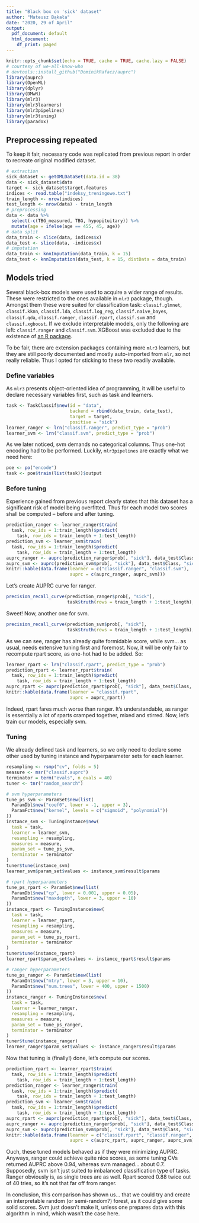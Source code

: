 ---
title: "Black box on 'sick' dataset"
author: "Mateusz Bąkała"
date: "2020, 29 of April"
output:
  pdf_document: default
  html_document:
    df_print: paged
---

```{r setup, include=FALSE}
knitr::opts_chunk$set(echo = TRUE, cache = TRUE, cache.lazy = FALSE)
# courtesy of we-all-know-who
# devtools::install_github("DominikRafacz/auprc")
library(auprc)
library(OpenML)
library(dplyr)
library(DMwR)
library(mlr3)
library(mlr3learners)
library(mlr3pipelines)
library(mlr3tuning)
library(paradox)
```

## Preprocessing repeated

To keep it fair, necessary code was replicated from previous report in order to recreate original modified dataset.

```{r preprocessing, results='hide', message=FALSE}
# extraction
sick_dataset <- getOMLDataSet(data.id = 38)
data <- sick_dataset$data
target <- sick_dataset$target.features
indices <- read.table("indeksy_treningowe.txt")
train_length <- nrow(indices)
test_length <- nrow(data) - train_length
# preprocessing
data <- data %>%
  select(-c(TBG_measured, TBG, hypopituitary)) %>%
  mutate(age = ifelse(age == 455, 45, age))
# data split
data_train <- slice(data, indices$x)
data_test <- slice(data, -indices$x)
# imputation
data_train <- knnImputation(data_train, k = 15)
data_test <- knnImputation(data_test, k = 15, distData = data_train)
```

## Models tried

Several black-box models were used to acquire a wider range of results. These were restricted to the ones available in `mlr3` package, though. Amongst them these were suited for classification task: `classif.glmnet`, `classif.kknn`, `classif.lda`, `classif.log_reg`, `classif.naive_bayes`, `classif.qda`, `classif.ranger`, `classif.rpart`, `classif.svm` and `classif.xgboost`. If we exclude interpretable models, only the following are left: `classif.ranger` and `classif.svm`. XGBoost was excluded due to the existence of [an R package](https://medium.com/applied-data-science/new-r-package-the-xgboost-explainer-51dd7d1aa211 "An article demonstrating usage of xgboostExplainer package").

To be fair, there are extension packages containing more `mlr3` learners, but they are still poorly documented and mostly auto-imported from `mlr`, so not really reliable. Thus I opted for sticking to these two readily available.

### Define variables

As `mlr3` presents object-oriented idea of programming, it will be useful to declare necessary variables first, such as task and learners.

```{r define}
task <- TaskClassif$new(id = "data",
                        backend = rbind(data_train, data_test),
                        target = target,
                        positive = "sick")
learner_ranger <- lrn("classif.ranger", predict_type = "prob")
learner_svm <- lrn("classif.svm", predict_type = "prob")
```

As we later noticed, svm demands no categorical columns. Thus one-hot encoding had to be performed. Luckily, `mlr3pipelines` are exactly what we need here:

```{r encoding}
poe <- po("encode")
task <- poe$train(list(task))$output
```

### Before tuning

Experience gained from previous report clearly states that this dataset has a significant risk of model being overfitted. Thus for each model two scores shall be computed -- before and after tuning.

```{r score1}
prediction_ranger <- learner_ranger$train(
  task, row_ids = 1:train_length)$predict(
    task, row_ids = train_length + 1:test_length)
prediction_svm <- learner_svm$train(
  task, row_ids = 1:train_length)$predict(
    task, row_ids = train_length + 1:test_length)
auprc_ranger <- auprc(prediction_ranger$prob[, "sick"], data_test$Class, "sick")
auprc_svm <- auprc(prediction_svm$prob[, "sick"], data_test$Class, "sick")
knitr::kable(data.frame(learner = c("classif.ranger", "classif.svm"),
                        auprc = c(auprc_ranger, auprc_svm)))
```

Let's create AUPRC curve for ranger.

```{r auprc1, echo=FALSE}
precision_recall_curve(prediction_ranger$prob[, "sick"],
                       task$truth(rows = train_length + 1:test_length), "sick")
```

Sweet! Now, another one for svm.

```{r auprc2, echo=FALSE}
precision_recall_curve(prediction_svm$prob[, "sick"],
                       task$truth(rows = train_length + 1:test_length), "sick")
```

As we can see, ranger has already quite formidable score, while svm... as usual, needs extensive tuning first and foremost. Now, it will be only fair to recompute rpart score, as one-hot had to be added. So:

```{r rpart_score}
learner_rpart <- lrn("classif.rpart", predict_type = "prob")
prediction_rpart <- learner_rpart$train(
  task, row_ids = 1:train_length)$predict(
    task, row_ids = train_length + 1:test_length)
auprc_rpart <- auprc(prediction_rpart$prob[, "sick"], data_test$Class, "sick")
knitr::kable(data.frame(learner = "classif.rpart",
                        auprc = auprc_rpart))
```

Indeed, rpart fares much worse than ranger. It's understandable, as ranger is essentially a lot of rparts cramped together, mixed and stirred. Now, let's train our models, especially svm.

### Tuning

We already defined task and learners, so we only need to declare some other used by tuning instance and hyperparameter sets for each learner.

```{r tuning_vars, results='hide', message=FALSE}
resampling <- rsmp("cv", folds = 5)
measure <- msr("classif.auprc")
terminator = term("evals", n_evals = 40)
tuner <- tnr("random_search")

# svm hyperparameters
tune_ps_svm <- ParamSet$new(list(
  ParamDbl$new("coef0", lower = -1, upper = 3),
  ParamFct$new("kernel", levels = c("sigmoid", "polynomial"))
))
instance_svm <- TuningInstance$new(
  task = task,
  learner = learner_svm,
  resampling = resampling,
  measures = measure,
  param_set = tune_ps_svm,
  terminator = terminator
)
tuner$tune(instance_svm)
learner_svm$param_set$values <- instance_svm$result$params

# rpart hyperparameters
tune_ps_rpart <- ParamSet$new(list(
  ParamDbl$new("cp", lower = 0.001, upper = 0.05),
  ParamInt$new("maxdepth", lower = 3, upper = 10)
))
instance_rpart <- TuningInstance$new(
  task = task,
  learner = learner_rpart,
  resampling = resampling,
  measures = measure,
  param_set = tune_ps_rpart,
  terminator = terminator
)
tuner$tune(instance_rpart)
learner_rpart$param_set$values <- instance_rpart$result$params

# ranger hyperparameters
tune_ps_ranger <- ParamSet$new(list(
  ParamInt$new("mtry", lower = 3, upper = 10),
  ParamInt$new("num.trees", lower = 400, upper = 1500)
))
instance_ranger <- TuningInstance$new(
  task = task,
  learner = learner_ranger,
  resampling = resampling,
  measures = measure,
  param_set = tune_ps_ranger,
  terminator = terminator
)
tuner$tune(instance_ranger)
learner_ranger$param_set$values <- instance_ranger$result$params
```

Now that tuning is (finally!) done, let's compute our scores.

```{r score2}
prediction_rpart <- learner_rpart$train(
  task, row_ids = 1:train_length)$predict(
    task, row_ids = train_length + 1:test_length)
prediction_ranger <- learner_ranger$train(
  task, row_ids = 1:train_length)$predict(
    task, row_ids = train_length + 1:test_length)
prediction_svm <- learner_svm$train(
  task, row_ids = 1:train_length)$predict(
    task, row_ids = train_length + 1:test_length)
auprc_rpart <- auprc(prediction_rpart$prob[, "sick"], data_test$Class, "sick")
auprc_ranger <- auprc(prediction_ranger$prob[, "sick"], data_test$Class, "sick")
auprc_svm <- auprc(prediction_svm$prob[, "sick"], data_test$Class, "sick")
knitr::kable(data.frame(learner = c("classif.rpart", "classif.ranger", "classif.svm"),
                        auprc = c(auprc_rpart, auprc_ranger, auprc_svm)))
```

Ouch, these tuned models behaved as if they were minimizing AUPRC. Anyways, ranger could achieve quite nice scores, as some tuning CVs returned AUPRC above 0.94, whereas svm managed... about 0.7. Supposedly, svm isn't just suited to imbalanced classification type of tasks. Ranger obviously is, as single trees are as well. Rpart scored 0.88 twice out of 40 tries, so it's not that far off from ranger.

In conclusion, this comparison has shown us... that we could try and create an interpretable random (or semi-random?) forest, as it could give some solid scores. Svm just doesn't make it, unless one prepares data with this algorithm in mind, which wasn't the case here.
